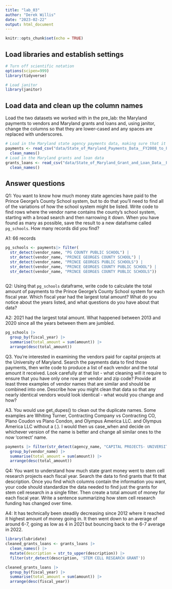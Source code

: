 ```yaml
---
title: "lab_03"
author: "Derek Willis"
date: "2023-02-22"
output: html_document
---
```


```r
knitr::opts_chunk$set(echo = TRUE)
```

## Load libraries and establish settings

```r
# Turn off scientific notation
options(scipen=999)
library(tidyverse)

# Load janitor
library(janitor)
```

## Load data and clean up the column names

Load the two datasets we worked with in the pre_lab: the Maryland payments to vendors and Maryland grants and loans and, using janitor, change the columns so that they are lower-cased and any spaces are replaced with underscores.

```r
# Load in the Maryland state agency payments data, making sure that it correctly sets the datatypes using all of the rows
payments <- read_csv("data/State_of_Maryland_Payments_Data__FY2008_to_FY2024.csv") |>
  clean_names()
# Load in the Maryland grants and loan data
grants_loans <- read_csv("data/State_of_Maryland_Grant_and_Loan_Data__FY2009_to_FY2022.csv")|>
  clean_names()
```

## Answer questions

Q1: You want to know how much money state agencies have paid to the Prince George's County School system, but to do that you'll need to find all of the variations of how the school system might be listed. Write code to find rows where the vendor name contains the county's school system, starting with a broad search and then narrowing it down. When you have found as many as possible, save the result to a new dataframe called `pg_schools`. How many records did you find?

A1: 66 records

```r
pg_schools <- payments|> filter(
  str_detect(vendor_name, "PG COUNTY PUBLIC SCHOOL") |
  str_detect(vendor_name, "PRINCE GEORGES COUNTY SCHOOL") |
  str_detect(vendor_name, "PRINCE GEORGES PUBLIC SCHOOLS") |
  str_detect(vendor_name, "PRINCE GEORGES COUNTY PUBLIC SCHOOL") |
  str_detect(vendor_name, "PRINCE GEORGES COUNTY PUBLIC SCHOOLS"))
  
```

Q2: Using that `pg_schools` dataframe, write code to calculate the total amount of payments to the Prince George's County School system for each fiscal year. Which fiscal year had the largest total amount? What do you notice about the years listed, and what questions do you have about that data?

A2: 2021 had the largest total amount. What happened between 2013 and 2020 since all the years between them are jumbled.

```r
pg_schools |>
  group_by(fiscal_year) |>
  summarise(total_amount = sum(amount)) |>
  arrange(desc(total_amount))
```

Q3. You're interested in examining the vendors paid for capital projects at the University of Maryland. Search the payments data to find those payments, then write code to produce a list of each vendor and the total amount it received. Look carefully at that list - what cleaning will it require to ensure that you have only one row per vendor and zip code? Provide at least three examples of vendor names that are similar and should be combined into one. Describe how you might clean that data so that any nearly identical vendors would look identical - what would you change and how?

A3. You would use get_dupes() to clean out the duplicate names. Some examples are Whiting Turner, Contracting Company vs Contracting CO, Plano Coudon vs Plano Condon, and Olympus America LLC. and Olympus America LLC without a (.). I would then us case_when and decide on whichever version of the name is better and change all similar ones to the now 'correct' name.

```r
payments |> filter(str_detect(agency_name, "CAPITAL PROJECTS- UNIVERSITY OF MARYLAND")) |>
  group_by(vendor_name) |>
  summarise(total_amount = sum(amount)) |>
  arrange(desc(total_amount))
```

Q4: You want to understand how much state grant money went to stem cell research projects each fiscal year. Search the data to find grants that fit that description. Once you find which columns contain the information you want, your code should standardize the data needed to find just the grants for stem cell research in a single filter. Then create a total amount of money for each fiscal year. Write a sentence summarizing how stem cell research funding has changed over time.

A4: It has technically been steadily decreasing since 2012 where it reached it highest amount of money going in. It then went down to an average of around 6-7, going as low as 4 in 2021 but bouncing back to the 6-7 average in 2022.

```r
library(lubridate)
cleaned_grants_loans <- grants_loans |>
  clean_names() |>
  mutate(description = str_to_upper(description)) |>
  filter(str_detect(description, 'STEM CELL RESEARCH GRANT'))

cleaned_grants_loans |>
  group_by(fiscal_year) |>
  summarise(total_amount = sum(amount)) |>
  arrange(desc(fiscal_year))
```
